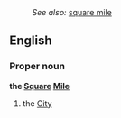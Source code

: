 :''See also:'' [[square mile]]
==English==
===Proper noun===
'''the [[square|Square]] [[mile|Mile]]'''
#{{London}} the [[City]]